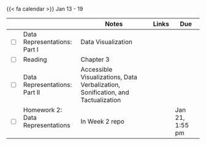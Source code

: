 {{< fa calendar >}} Jan 13 - 19


<table class="table-striped text-left table-bordered" align = "center">

  <thead>
    <th style="width:  3%"></th>
    <th style="width:  30%"></th>
    <th style="width:  40%">Notes</th>
    <th style="width:  8%">Links</th>
    <th style="width:  15%">Due</th>
  </thead>
  
  <tr>
    <td><input type="checkbox" /></td>
    <td>Data Representations: Part I &nbsp; &nbsp; </td>
    <td>Data Visualization</td>
    <td><a href="https://stats6-wi25.github.io/slides/week02/2a-data-rep1.html" target ="_blank"> <i class="fas fa-laptop" aria-hidden="true"
            title="External Link to Slides" target = "_blank"></i></a>
      </td>
    <td></td>
  </tr>
  
  <tr>
    <td><input type="checkbox" /></td>
    <td> Reading </td>
    <td>Chapter 3</td>
    <td><a href="https://mdsr-book.github.io/mdsr2e/ch-vizII.html" target ="_blank"> <i class="fas fa-book" aria-hidden="true"
            title="External Link to the Book" target = "_blank"></i></a></td>
    <td></td>
  </tr>

<tr>
    <td><input type="checkbox" /></td>
    <td>Data Representations: Part II &nbsp; &nbsp; </td>
    <td>Accessible Visualizations, Data Verbalization, Sonification, and Tactualization</td>
    <td><a href="https://stats6-wi25.github.io/slides/week02/2b-data-rep2.html" target ="_blank"> <i class="fas fa-laptop" aria-hidden="true"
            title="External Link to Slides" target = "_blank"></i></a>
      </td>
    <td></td>
  </tr>
  

  
  <tr>
    <td><input type="checkbox" /></td>
    <td> Homework 2: Data Representations &nbsp; &nbsp; </td>
    <td>In Week 2 repo</td>
    <td><a href="https://github.com/stats6-wi25" target ="_blank"> <i class="fa-brands fa-github" aria-hidden="true"
            title="External Link to GitHub" target = "_blank"></i></a></td>
    <td>Jan 21, 1:55 pm</td>
  </tr>
    
        
</table>